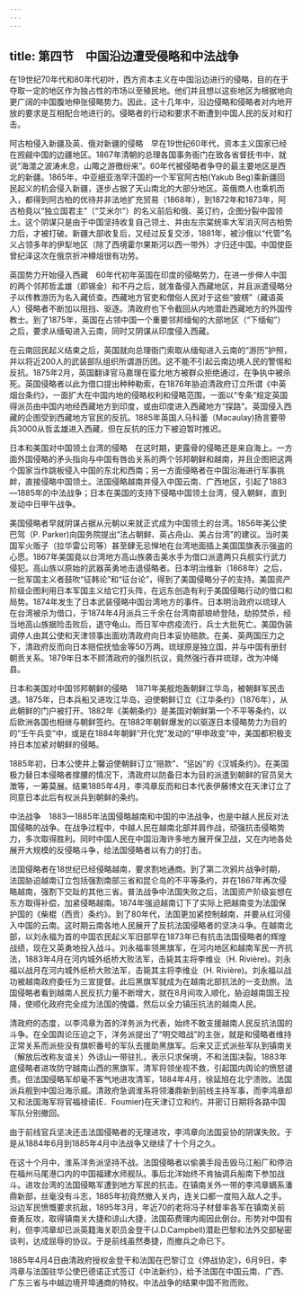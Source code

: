 ```yaml
---
---
---
```

title: 第四节　中国沿边遭受侵略和中法战争
---




在19世纪70年代和80年代初叶，西方资本主义在中国沿边进行的侵略，目的在于夺取一定的地区作为独占性的市场以至殖民地。他们并且想以这些地区为根据地向更广阔的中国腹地伸张侵略势力。因此，这十几年中，沿边侵略和侵略者对内地开放的要求是互相配合地进行的。侵略者的行动和要求不断遭到中国人民的反对和打击。

阿古柏侵入新疆及英、俄对新疆的侵略　早在19世纪60年代，资本主义国家已经在觊觎中国的边疆地区。1867年清朝的总理各国事务衙门在致各省督抚书中，就说“海澨之波涛未息，山陬之游徼纷来”。60年代被侵略者争夺的最主要地区是西北的新疆。1865年，中亚细亚浩罕汗国的一个军官阿古柏(Yakub Beg)乘新疆回民起义的机会侵入新疆，逐步占据了天山南北的大部分地区。英俄商人也乘机而入，都得到阿古柏的优待并非法地扩充贸易（1868年），到1872年和1873年，阿古柏竟以“独立国君主”（“艾米尔”）的名义前后和俄、英订约，企图分裂中国领土。这个阴谋只是由于中国坚持收复自己领土、并由左宗棠统率大军消灭阿古柏势力后，才被打破。新疆大部收复后，又经过反复交涉，1881年，被沙俄以“代管”名义占领多年的伊犁地区（除了西境霍尔果斯河以西一带外）才归还中国。中国使臣曾纪泽这次在俄京折冲樽俎很有功劳。

英国势力开始侵入西藏　60年代初年英国在印度的侵略势力，在进一步伸人中国的两个邻邦哲孟雄（即锡金）和不丹之后，就准备侵入西藏地区，并且派遣侵略分子以传教游历为名入藏侦查。西藏地方官吏和僧俗人民对于这些“披楞”（藏语英人）侵略者不断加以阻挡、驱逐。清政府也下令截回从内地潜赴西藏地方的外国传教士。到了1875年，英国在占领中国一个重要邻邦缅甸的大部地区（“下缅甸”）之后，要求从缅甸进入云南，同时又阴谋从印度侵入西藏。

在云南回民起义结束之后，英国就向总理衙门索取从缅甸进入云南的“游历”护照，并以将近200人的武装部队组织所谓游历团。这不能不引起云南边境人民的警惕和反抗。1875年2月，英国翻译官马嘉理在蛮允地方被群众拒绝通过，在争执中被杀死。英国侵略者以此为借口提出种种勒索，在1876年胁迫清政府订立所谓《中英烟台条约》，一面扩大在中国内地的侵略权利和侵略范围，一面以“专条”规定英国得派员由中国内地经西藏地方到印度，或由印度进入西藏地方“探路”。英国侵入西藏的企图受到西藏地方官民的反抗。1885年英国人马科蕾（Macaulay)扬言要带兵3000从哲孟雄进入西藏，但在反抗的压力下被迫暂时推迟。

日本和美国对中国领土台湾的侵略　在这时期，更露骨的侵略还是来自海上。一方面外国侵略的矛头指向与中国有唇齿关系的两个邻邦朝鲜和越南，并且企图把这两个国家当作跳板侵入中国的东北和西南；另一方面侵略者在中国沿海进行军事挑衅，直接侵略中国领土。法国侵略越南并侵入中国云南、广西地区，引起了1883—1885年的中法战争；日本在美国的支持下侵略中国领土台湾，侵入朝鲜，直到发动中日甲午战争。

美国侵略者早就阴谋占据从元朝以来就正式成为中国领土的台湾。1856年美公使巴驾（P. Parker)向国务院提出“法占朝鲜、英占舟山、美占台湾”的建议。当时美国军火贩子（拉华雷公司等）甚至肆无忌惮地在台湾地面插上美国国旗表示强盗的心愿。1867年美国竟以台湾地方高山族袭击美水手为借口派遣两只兵舰实行武力侵犯。高山族以原始的武器英勇地击退侵略者。日本明治维新（1868年）之后，一批军国主义者鼓吹“征韩论”和“征台论”，得到了美国侵略分子的支持。美国资产阶级企图利用日本军国主义给它打头阵，在远东创造有利于美国侵略行动的借口和局势。1874年发生了日本武装侵略中国台湾地方的事件。日本明治政府以琉球人在台湾被杀为借口，于1874年4月派兵三千余在台湾南部琅峤登陆，劫掠焚杀，经当地高山族据险击败后，退守龟山。而日军中疠疫流行，兵士大批死亡。美国伪装调停人由其公使和天津领事出面劝清政府向日本妥协赔款。在美、英两国压力之下，清政府反而向日本赔偿抚恤金等50万两。琉球原是独立国，并与中国有册封朝贡关系。1879年日本不顾清政府的强烈抗议，竟然强行吞并琉球，改为冲绳县。

日本和美国对中国邻邦朝鲜的侵略　1871年美舰炮轰朝鲜江华岛，被朝鲜军民击退。1875年，日本兵船又进攻江华岛，迫使朝鲜订立《江华条约》（1876年），从此朝鲜的门户被打开。1882年《美朝条约》是美国对朝鲜第一个不平等条约，以后欧洲各国也相继与朝鲜签约。在1882年朝鲜爆发的以驱逐日本侵略势力为目的的“壬午兵变”中，或是在1884年朝鲜“开化党”发动的“甲申政变”中，美国都积极支持日本加紧对朝鲜的侵略。

1885年初，日本公使井上馨迫使朝鲜订立“赔款”、“惩凶”的《汉城条约》。在美国极力替日本侵略者撑腰的情况下，清政府以防备日本为目的派遣到朝鲜的官员吴大澂等，一筹莫展。结果1885年4月，李鸿章反而和日本代表伊藤博文在天津订立了同意日本此后有权派兵到朝鲜的条约。

中法战争　1883—1885年法国侵略越南和中国的中法战争，也是中越人民反对法国侵略的战争。在战争过程中，中越人民在越南北部并肩作战，顽强抗击侵略势力，多次取得胜利。同时中国人民在中国沿海许多地方展开保卫战，又在内地各处展开大规模的反侵略斗争，给法国侵略者以有力的打击。

法国侵略者在18世纪已经侵略越南，要求割地通商。到了第二次鸦片战争时期，法国胁迫越南订立包括强割南部三省和昆仑岛的不平等条约，并在1867年再次侵略越南，强割下交趾的其他三省。普法战争中法国失败之后，法国资产阶级妄想在东方取得补偿，加紧侵略越南。1874年强迫越南订下了实际上把越南变为法国保护国的《柴棍（西贡）条约》。到了80年代，法国更加紧控制越南，并要从红河侵入中国的云南。这时期云南各地人民展开了反抗法国侵略者的坚决斗争。在越南北部，以刘永福为首的中国农民起义军旧部早在1873年已有抗击法国侵略者的辉煌战绩，现在又英勇地投入战斗。刘永福率领黑旗军，在河内地区和越南军民一齐抗法，1883年4月在河内城外纸桥大败法军，击毙其主将李维业（H. Rivière)。刘永福以战月在河内城外纸桥大败法军，击毙其主将李维业（H. Rivière)。刘永福以战功被越南政府委任为三宣提督。此后黑旗军就成为在越南北部抗法的一支劲旅。法国侵略者看到越南人民反抗力量不断增大，就在8月间攻入顺化，胁迫越南国王投降，使顺化政府完全成为法国的傀儡，然后以全力镇压抗法的越南人民。

清政府的态度，以李鸿章为首的洋务派为代表，始终不敢支援越南人民反抗法国的斗争。在全国舆论压迫之下，洋务派提出了“明交暗战”的主张，就是和侵略者维持正常关系而派些没有旗帜番号的军队去援助黑旗军。后来又正式派些军队到镇南关（解放后改称友谊关）外谅山一带驻扎，表示只求保境，不和法国决裂。1883年底侵略者进攻防守越南山西的黑旗军，清军将领坐视不救，引起国内舆论的愤怒谴责。但法国侵略军却毫不客气地进攻清军，1884年4月，徐延旭在北宁溃败。法国派兵舰到中国沿海示威。清政府急调淮系将领潘鼎新到前线主持军事，而李鸿章却又和法国海军将官福禄诺(E．Foumier)在天津订立和约，并密订日期将各路中国军队分别撤回。

由于前线官兵坚决还击法国侵略者的无理进攻，李鸿章向法国妥协的阴谋失败。于是从1884年6月到1885年4月中法战争又继续了十个月之久。

在这十个月中，淮系洋务派坚持不战。法国侵略者以偷袭手段击毁马江船厂和停泊在福州马尾港口内的中国福建水师舰队。事后北洋始终不肯抽调兵船南下参加战斗。进攻台湾的法国侵略军遭到地方军民的抗击。在镇南关外一带的李鸿章嫡系潘鼎新部，丝毫没有斗志，1885年初竟然撤入关内，连关口都一度陷入敌人之手。沿边军民愤慨要求抗敌，1895年3月，年近70的老将冯子材督率各军在镇南关前奋勇反攻，取得镇南关大捷和谅山大捷，法国茹费理内阁因此倒台。形势对中国有利，但李鸿章却已派英籍海关职员金登干(J.D.Campbell)潜赴巴黎和法外交部秘密谈判，达成屈辱的协议。于是前线虽然奏捷，而撤兵之命已下。

1885年4月4日由清政府授权金登干和法国在巴黎订立《停战协定》，6月9日，李鸿章与法国驻华公使巴德诺正式签订《中法新约》，给予法国在中国云南、广西、广东三省与中越边境开埠通商的特权。中法战争的结果中国不败而败。